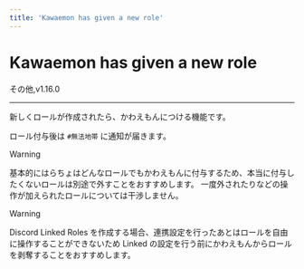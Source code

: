 ```yaml
---
title: 'Kawaemon has given a new role'
---
```




# Kawaemon has given a new role

<FeatureBadge>その他</FeatureBadge>,<VersionBadge>v1.16.0</VersionBadge>

---

新しくロールが作成されたら、かわえもんにつける機能です。

ロール付与後は `#無法地帯` に通知が届きます。

> [!WARNING]
>
> 基本的にはらちょはどんなロールでもかわえもんに付与するため、本当に付与したくないロールは別途で外すことをおすすめします。
> 一度外されたりなどの操作が加えられたロールについては干渉しません。

> [!WARNING]
>
> Discord Linked Roles を作成する場合、連携設定を行ったあとはロールを自由に操作することができないため Linked の設定を行う前にかわえもんからロールを剥奪することをおすすめします。
